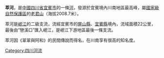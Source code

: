{{unreferenced|time=2011-11-11T08:07:23+00:00}}
'''萃河'''，是[[中國|中國]][[四川省|四川省]][[宜賓市|宜賓市]]的一條[[河|河]]，發源於宜賓境內川南地區最高峰，屬[[國家級自然保護區|國家級自然保護區]]的[[老君山|老君山]]（海拔2008.7米）。

萃河是[[岷江|岷江]]的二級支流，流經宜賓市的[[屏山縣|屏山縣]]、[[宜賓縣|宜賓縣]]境內，流域面積22公里，最後由“戀溪口”匯入岷江，是岷江下游地區最後一條支流。
 
萃河因《翠翠與阿和》的民間傳說而得名，在川南享有很高的知名度。  　　

[[Category:四川河流|Category:四川河流]]